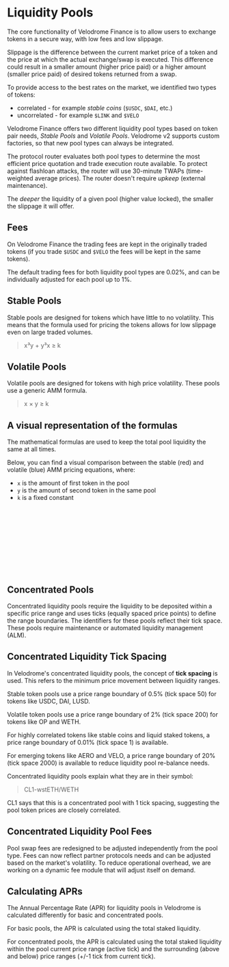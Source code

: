 # Liquidity Pools

The core functionality of Velodrome Finance is to allow users to exchange
tokens in a secure way, with low fees and low slippage.

Slippage is the difference between the current market price of a token and the
price at which the actual exchange/swap is executed. This difference could
result in a smaller amount (higher price paid) or a higher amount (smaller
price paid) of desired tokens returned from a swap.

To provide access to the best rates on the market, we identified two types of
tokens:

- correlated - for example _stable coins_ (`$USDC`, `$DAI`, etc.)
- uncorrelated - for example `$LINK` and `$VELO`

Velodrome Finance offers two different liquidity pool types based on token pair needs, _Stable
Pools_ and _Volatile Pools_. Velodrome v2 supports custom factories, so that new pool types can always be integrated.

The protocol router evaluates both pool types to determine the most efficient price quotation
and trade execution route available. To protect against flashloan attacks, the router will use
30-minute TWAPs (time-weighted average prices). The router doesn't require _upkeep_ (external maintenance).

The _deeper_ the liquidity of a given pool (higher value locked), the smaller the slippage it will offer.

## Fees

On Velodrome Finance the trading fees are kept in the originally traded tokens
(if you trade `$USDC` and `$VELO` the fees will be kept in the same tokens).

The default trading fees for both liquidity pool types are 0.02%, and can be individually adjusted for each pool up to 1%.

## Stable Pools

Stable pools are designed for tokens which have little to no
volatility. This means that the formula used for pricing the tokens allows for
low slippage even on large traded volumes.

> x³y + y³x ≥ k

## Volatile Pools

Volatile pools are designed for tokens with high price volatility.
These pools use a generic AMM formula.

> x × y ≥ k

## A visual representation of the formulas

The mathematical formulas are used to keep the total pool liquidity the same at all times.

Below, you can find a visual comparison between the stable (red) and volatile (blue)
AMM pricing equations, where:

- `x` is the amount of first token in the pool
- `y` is the amount of second token in the same pool
- `k` is a fixed constant

<SVG
  src="/svg/docs/graph-liquidity.svg"
  className="w-full max-w-full h-auto mt-4"
/>

## Concentrated Pools

Concentrated liquidity pools require the liquidity
to be deposited within a specific price range and uses ticks (equally
spaced price points) to define the range boundaries. The identifiers
for these pools reflect their tick space. These pools require
maintenance or automated liquidity management (ALM).

## Concentrated Liquidity Tick Spacing

In Velodrome's concentrated liquidity pools, the concept of **tick spacing** is used.
This refers to the minimum price movement between liquidity ranges.

Stable token pools use a price range boundary of 0.5% (tick space 50) for tokens like USDC, DAI, LUSD.

Volatile token pools use a price range boundary of 2% (tick space 200) for tokens like OP and WETH.

For highly correlated tokens like stable coins and liquid staked tokens,
a price range boundary of 0.01% (tick space 1) is available.

For emerging tokens like AERO and VELO, a price range boundary of 20% (tick space 2000)
is available to reduce liquidity pool re-balance needs.

Concentrated liquidity pools explain what they are in their symbol:

> CL1-wstETH/WETH

CL1 says that this is a concentrated pool with 1 tick spacing,
suggesting the pool token prices are closely correlated.

## Concentrated Liquidity Pool Fees

Pool swap fees are redesigned to be adjusted independently from the pool type.
Fees can now reflect partner protocols needs and can be adjusted based on the market's volatility.
To reduce operational overhead, we are working on a dynamic fee module that will adjust itself on demand.

## Calculating APRs

The Annual Percentage Rate (APR) for liquidity pools in Velodrome is calculated
differently for basic and concentrated pools.

For basic pools, the APR is calculated using the total staked liquidity.

For concentrated pools, the APR is calculated using the total staked liquidity
within the pool current price range (active tick) and the surrounding (above and below)
price ranges (+/-1 tick from current tick).
